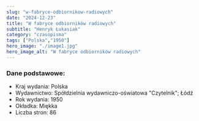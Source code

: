 ```yaml
---
slug: "w-fabryce-odbiornikow-radiowych"
date: "2024-12-23"
title: "W fabryce odbiorników radiowych"
subtitle: "Henryk Łukasiak"
category: "czasopisma"
tags: ["Polska","1950"]
hero_image: "./image1.jpg"
hero_image_alt: "W fabryce odbiorników radiowych"
---
```


### Dane podstawowe:

- Kraj wydania: Polska
- Wydawnictwo: Spółdzielnia wydawniczo-oświatowa "Czytelnik"; Łódź
- Rok wydania: 1950
- Okładka: Miękka
- Liczba stron: 86
